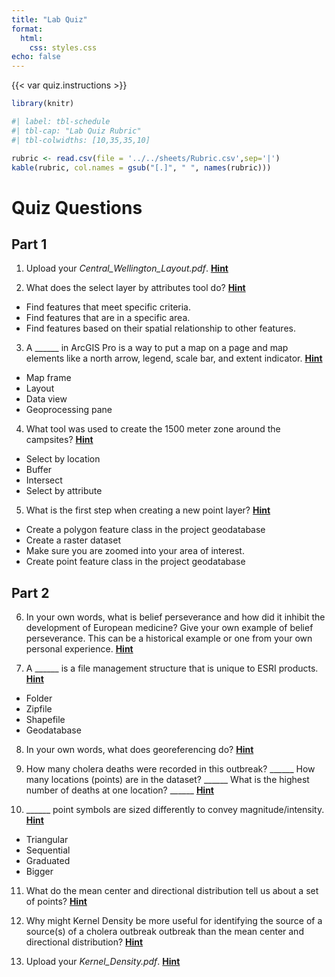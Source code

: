 ```yaml
---
title: "Lab Quiz"
format: 
  html:
    css: styles.css
echo: false
---
```



{{< var quiz.instructions >}}

```r

library(knitr)
```

```r
#| label: tbl-schedule
#| tbl-cap: "Lab Quiz Rubric"
#| tbl-colwidths: [10,35,35,10]

rubric <- read.csv(file = '../../sheets/Rubric.csv',sep='|')
kable(rubric, col.names = gsub("[.]", " ", names(rubric)))

```

# Quiz Questions

## Part 1

(@) Upload your *Central_Wellington_Layout.pdf*. [**Hint**](LabAssignment.qmd#make-your-first-map)


(@) What does the select layer by attributes tool do? [**Hint**](LabAssignment.qmd#explore-your-data)

- Find features that meet specific criteria.
- Find features that are in a specific area.
- Find features based on their spatial relationship to other features.

(@) A ______ in ArcGIS Pro is a way to put a map on a page and map elements like a north arrow, legend, scale bar, and extent indicator. [**Hint**](LabAssignment.qmd#make-a-layout)

- Map frame
- Layout
- Data view
- Geoprocessing pane


(@) What tool was used to create the 1500 meter zone around the campsites? [**Hint**](LabAssignment.qmd#use-geoprocessing-tools)

- Select by location
- Buffer
- Intersect
- Select by attribute

(@) What is the first step when creating a new point layer? [**Hint**](LabAssignment.qmd#create-points-on-a-map)

- Create a polygon feature class in the project geodatabase
- Create a raster dataset
- Make sure you are zoomed into your area of interest. 
- Create point feature class in the project geodatabase

## Part 2

(@) In your own words, what is belief perseverance and how did it inhibit the development of European medicine? Give your own example of belief perseverance. This can be a historical example or one from your own personal experience. [**Hint**](LabAssignment.qmd#belief-perseverance)

(@) A ______ is a file management structure that is unique to ESRI products. [**Hint**](LabAssignment.qmd#Geodatabases)

- Folder
- Zipfile
- Shapefile
- Geodatabase

(@) In your own words, what does georeferencing do? [**Hint**](LabAssignment.qmd#georeferencing)

(@) How many cholera deaths were recorded in this outbreak? ______ How many locations (points) are in the dataset? ______ What is the highest number of deaths at one location? ______ [**Hint**](LabAssignment.qmd#inspect-the-data)

(@) ______ point symbols are sized differently to convey magnitude/intensity. [**Hint**](LabAssignment.qmd#symbolize-by-count)

- Triangular
- Sequential
- Graduated
- Bigger


(@) What do the mean center and directional distribution tell us about a set of points? [**Hint**](LabAssignment.qmd#measures-of-central-tendency)

(@) Why might Kernel Density be more useful for identifying the source of a source(s) of a cholera outbreak outbreak than the mean center and directional distribution? [**Hint**](LabAssignment.qmd#kernel-density)


(@) Upload your *Kernel_Density.pdf*. [**Hint**](LabAssignment.qmd#kernel-density)
